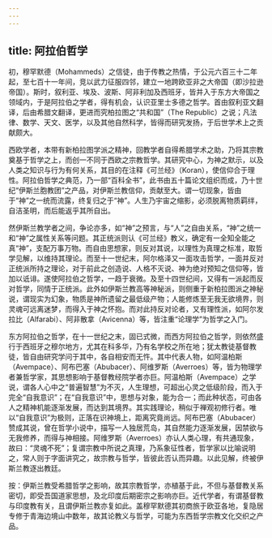 ```yaml
---
---
---
```

title: 阿拉伯哲学
---




初，穆罕默德（Mohammeds）之信徒，由于传教之热情，于公元六百三十二年起，至七百十一年间，竞以武力征服四邻，建立一地跨欧亚非之大帝国（即沙拉逊帝国）。斯时，叙利亚、埃及、波斯、阿非利加及西班牙，皆并入于东方大帝国之领域内，于是阿拉伯之学者，得有机会，认识亚里士多德之哲学。首由叙利亚文翻译，后由希腊文翻译，更进而究柏拉图之“共和国”（The Republic）之说；凡法律、数学、天文、医学，以及其他自然科学，皆得而研究发扬，于后世学术上之贡献颇大。

西欧学者，本带有新柏拉图学派之精神，回教学者自得希腊学术之助，乃将其宗教奠基于哲学之上，而创一不同于西欧之宗教哲学。其研究中心，为神之默示，以及人类之知识与行为有何关系，其目的在注释《可兰经》（Koran），使信仰合于理性。阿拉伯哲学之典范，乃一部“百科全书”，此书由五十篇论文组织而成，乃十世纪“伊斯兰胞教团”之产品，对伊斯兰教信仰，贡献至大。谓一切现象，皆由于“神”之一统而流露，终复归之于“神”。人生乃宇宙之缩影，必须脱离物质羁绊，自洁圣明，而后能返乎其所自出。

然伊斯兰教学者之间，争论亦多，如“神”之预言，与“人”之自由关系，“神”之统一和“神”之属性关系等问题。其正统派则认《可兰经》教义，确定有一全知全能之真“神”，支配万事万物。而自由思想家，则反对其说，以理性为真理之标准，取哲学见解，以维持其理论。而至十一世纪末，阿尔格泽又一面攻击哲学，一面并反对正统派所持之理论，对于前此之创造说、人格不灭说、神为绝对预知之信仰等，皆加以诋诽。遂使阿拉伯之哲学，一趋于衰微。及至十四世纪间，又得有一派起而反对哲学，同情于正统派。此外如伊斯兰教高等神秘派，则侧重于新柏拉图派之神秘说，谓现实为幻象，物质是神所遗留之最低级产物；人能修炼至无我无欲境界，则灵魂可远离迷梦，而得入于神之怀抱。而对此持反对论者，又有理性派，如阿尔发拉比（Alfarabi）、阿非散拿（Avicenna）等，皆注重“论理学”为哲学之入门。

东方阿拉伯之哲学，在十一世纪之末，固已式微，而西方阿拉伯之哲学，则依然盛行于西班牙之穆尔地方，尤其在科多华，乃有名学校之所在地；犹太教徒基督教徒，皆自由研究学问于其中，各自相安而无忤。其中代表人物，如阿温柏斯（Avempace）、阿布巴塞（Abubacer）、阿维罗斯（Averroes）等，皆为物理学者兼哲学家，其思想影响于基督教经院学者亦巨。阿温柏斯（Avempace）之学说，谓各人心中之“普遍智慧”为不灭，人生理想，可超出心灵之低级阶段，而入于完全“自我意识”；在“自我意识”中，思想与对象，能为合一；而此种状态，可由各人之精神机能逐渐发展，而达到其境界。其实践理论，稍似于禅观初修行者。唯以“自我意识”为极则，正落在识神境上，距离究竟尚远。阿布巴塞（Abubacer）赞成其说，曾在哲学小说中，描写一人独居荒岛，其自然能力逐渐发展，因禁欲与无我修养，而得与神相接。阿维罗斯（Averroes）亦认人类心理，有共通现象，故曰：“灵魂不死”；复谓宗教中所说之真理，乃系象征性者，哲学家以比喻说明之，常人则于字面讲究之，故宗教与哲学，皆彼此否认而异趣。以此见解，终被伊斯兰教逐出教廷。

按：伊斯兰教受希腊哲学之影响，故其宗教哲学，亦植基于此，不但与基督教关系密切，即受吾国道家思想，及北印度后期密宗之影响亦巨。近代学者，有谓基督教与印度教有关，且谓伊斯兰教亦复如此。盖穆罕默德其初商旅于欧亚各地，复隐居专修于青海边境山中数年，故其论教义与哲学，可能为东西哲学宗教文化交织之产品。